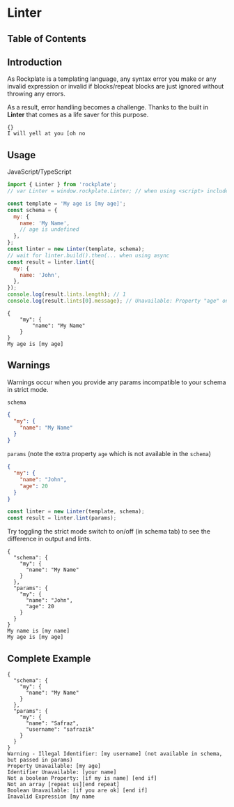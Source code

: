 # Linter

## Table of Contents

## Introduction

As Rockplate is a templating language, any syntax error you make or any invalid expression or invalid if blocks/repeat blocks are just ignored without throwing any errors.

As a result, error handling becomes a challenge. Thanks to the built in **Linter** that comes as a life saver for this purpose.

```rockplate:tabs
{}
I will yell at you [oh no
```

## Usage

JavaScript/TypeScript

```javascript
import { Linter } from 'rockplate';
// var Linter = window.rockplate.Linter; // when using <script> include

const template = 'My age is [my age]';
const schema = {
  my: {
    name: 'My Name',
    // age is undefined
  },
};
const linter = new Linter(template, schema);
// wait for linter.build().then(... when using async
const result = linter.lint({
  my: {
    name: 'John',
  },
});
console.log(result.lints.length); // 1
console.log(result.lints[0].message); // Unavailable: Property "age" on Object "my"
```

```rockplate:tabs
{
    "my": {
        "name": "My Name"
    }
}
My age is [my age]
```

## Warnings

Warnings occur when you provide any params incompatible to your schema in strict mode.

`schema`

```json
{
  "my": {
    "name": "My Name"
  }
}
```

`params` (note the extra property `age` which is not available in the `schema`)

```json
{
  "my": {
    "name": "John",
    "age": 20
  }
}
```

```javascript
const linter = new Linter(template, schema);
const result = linter.lint(params);
```

Try toggling the strict mode switch to on/off (in schema tab) to see the difference in output and lints.

```rockplate:tabs
{
  "schema": {
    "my": {
      "name": "My Name"
    }
  },
  "params": {
    "my": {
      "name": "John",
      "age": 20
    }
  }
}
My name is [my name]
My age is [my age]
```

## Complete Example

```rockplate:tabs
{
  "schema": {
    "my": {
      "name": "My Name"
    }
  },
  "params": {
    "my": {
      "name": "Safraz",
      "username": "safrazik"
    }
  }
}
Warning - Illegal Identifier: [my username] (not available in schema, but passed in params)
Property Unavailable: [my age]
Identifier Unavailable: [your name]
Not a boolean Property: [if my is name] [end if]
Not an array [repeat us][end repeat]
Boolean Unavailable: [if you are ok] [end if]
Inavalid Expression [my name
```

